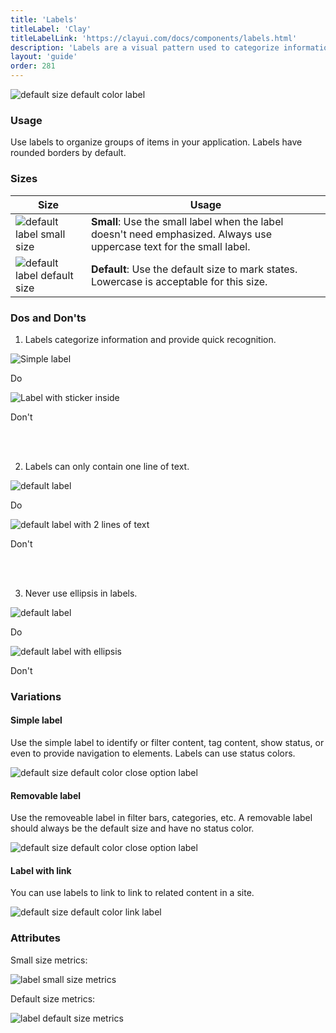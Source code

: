 ```yaml
---
title: 'Labels'
titleLabel: 'Clay'
titleLabelLink: 'https://clayui.com/docs/components/labels.html'
description: 'Labels are a visual pattern used to categorize information providing quick and easy recognition.'
layout: 'guide'
order: 281
---
```


![default size default color label](/images/lexicon/Labels.jpg)

### Usage

Use labels to organize groups of items in your application. Labels have rounded borders by default.


### Sizes

| Size                                                            | Usage                                                                                                                 |
| --------------------------------------------------------------- | --------------------------------------------------------------------------------------------------------------------- |
| ![default label small size](/images/lexicon/LabelSmall.jpg)     | **Small**: Use the small label when the label doesn't need emphasized. Always use uppercase text for the small label. |
| ![default label default size](/images/lexicon/LabelDefault.jpg) | **Default**: Use the default size to mark states. Lowercase is acceptable for this size.                              |

### Dos and Don'ts

1.	Labels categorize information and provide quick recognition.

<Grid templateColumns="1fr 1fr" autoRows="auto" gap="2rem">
	<Grid.Item>
		<div class="image-container">
			<img
				src="/images/lexicon/LabelSmallDo.jpg"
				alt="Simple label"
			/>
		</div>
		<p class="do">Do</p>
	</Grid.Item>
	<Grid.Item>
		<div class="image-container">
		<img
			src="/images/lexicon/LabelSmallDont.jpg"
			alt="Label with sticker inside"
		/>
		</div>
		<p class="dont">Don't</p>
	</Grid.Item>
</Grid>
<br/>
<br/>

2.	Labels can only contain one line of text.

<Grid templateColumns="1fr 1fr" autoRows="auto" gap="2rem">
	<Grid.Item>
		<div class="image-container">
			<img
				src="/images/lexicon/LabelTextDo.jpg"
				alt="default label"
			/>
		</div>
		<p class="do">Do</p>
	</Grid.Item>
	<Grid.Item>
		<div class="image-container">
			<img
				src="/images/lexicon/LabelTextDontLines.jpg"
				alt="default label with 2 lines of text"
			/>
			</div>
		<p class="dont">Don't</p>
	</Grid.Item>
</Grid>
<br/>
<br/>

3.	Never use ellipsis in labels.


<Grid templateColumns="1fr 1fr" autoRows="auto" gap="2rem">
	<Grid.Item>
		<div class="image-container">
			<img
				src="/images/lexicon/LabelTextDo.jpg"
				alt="default label"
			/>
		</div>
		<p class="do">Do</p>
	</Grid.Item>
	<Grid.Item>
		<div class="image-container">
			<img
				src="/images/lexicon/LabelTextDontEllipsis.jpg"
				alt="default label with ellipsis"
			/>
			</div>
		<p class="dont">Don't</p>
	</Grid.Item>
</Grid>


### Variations

#### Simple label

Use the simple label to identify or filter content, tag content, show status, or even to provide navigation to elements. Labels can use status colors.

![default size default color close option label](/images/lexicon/LabelDefault.jpg)

#### Removable label

Use the removeable label in filter bars, categories, etc. A removable label should always be the default size and have no status color.

![default size default color close option label](/images/lexicon/LabelRemovable.jpg)

#### Label with link

You can use labels to link to link to related content in a site.

![default size default color link label](/images/lexicon/LabelLink.jpg)

### Attributes

Small size metrics:

![label small size metrics](/images/lexicon/LabelSmallMetrics.jpg)

Default size metrics:

![label default size metrics](/images/lexicon/LabelMetrics.jpg)
